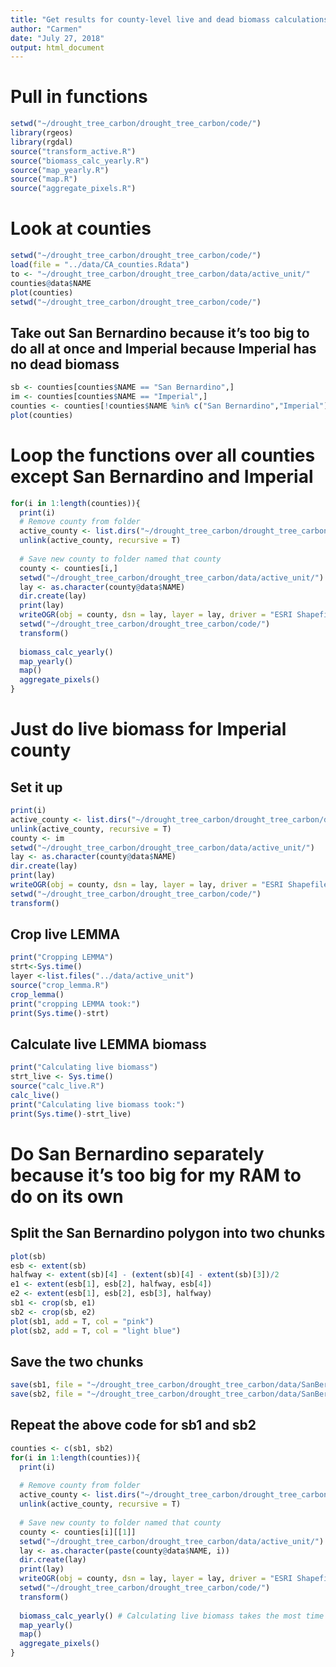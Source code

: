 ```yaml
---
title: "Get results for county-level live and dead biomass calculations"
author: "Carmen"
date: "July 27, 2018"
output: html_document
---
```


# Pull in functions
```r
setwd("~/drought_tree_carbon/drought_tree_carbon/code/")
library(rgeos)
library(rgdal)
source("transform_active.R")
source("biomass_calc_yearly.R")
source("map_yearly.R")
source("map.R")
source("aggregate_pixels.R")
```

# Look at counties
```r
setwd("~/drought_tree_carbon/drought_tree_carbon/code/")
load(file = "../data/CA_counties.Rdata")
to <- "~/drought_tree_carbon/drought_tree_carbon/data/active_unit/"
counties@data$NAME
plot(counties)
setwd("~/drought_tree_carbon/drought_tree_carbon/code/")
```

## Take out San Bernardino because it's too big to do all at once and Imperial because Imperial has no dead biomass
```r
sb <- counties[counties$NAME == "San Bernardino",]
im <- counties[counties$NAME == "Imperial",]
counties <- counties[!counties$NAME %in% c("San Bernardino","Imperial"),]
plot(counties)
```

# Loop the functions over all counties except San Bernardino and Imperial
```r
for(i in 1:length(counties)){
  print(i)
  # Remove county from folder
  active_county <- list.dirs("~/drought_tree_carbon/drought_tree_carbon/data/active_unit/", recursive = F)
  unlink(active_county, recursive = T)
  
  # Save new county to folder named that county
  county <- counties[i,]
  setwd("~/drought_tree_carbon/drought_tree_carbon/data/active_unit/")
  lay <- as.character(county@data$NAME)
  dir.create(lay)
  print(lay)
  writeOGR(obj = county, dsn = lay, layer = lay, driver = "ESRI Shapefile")
  setwd("~/drought_tree_carbon/drought_tree_carbon/code/")
  transform()
  
  biomass_calc_yearly()
  map_yearly()
  map()
  aggregate_pixels()
}
```

# Just do live biomass for Imperial county

## Set it up
```r
print(i)
active_county <- list.dirs("~/drought_tree_carbon/drought_tree_carbon/data/active_unit/", recursive = F)
unlink(active_county, recursive = T)
county <- im
setwd("~/drought_tree_carbon/drought_tree_carbon/data/active_unit/")
lay <- as.character(county@data$NAME)
dir.create(lay)
print(lay)
writeOGR(obj = county, dsn = lay, layer = lay, driver = "ESRI Shapefile")
setwd("~/drought_tree_carbon/drought_tree_carbon/code/")
transform()
```

## Crop live LEMMA
```r
print("Cropping LEMMA")
strt<-Sys.time()
layer <-list.files("../data/active_unit")
source("crop_lemma.R")
crop_lemma()
print("cropping LEMMA took:")
print(Sys.time()-strt)
```

## Calculate live LEMMA biomass
```r
print("Calculating live biomass")
strt_live <- Sys.time()
source("calc_live.R")
calc_live()
print("Calculating live biomass took:")
print(Sys.time()-strt_live)
```

# Do San Bernardino separately because it's too big for my RAM to do on its own

## Split the San Bernardino polygon into two chunks
```r
plot(sb)
esb <- extent(sb)
halfway <- extent(sb)[4] - (extent(sb)[4] - extent(sb)[3])/2
e1 <- extent(esb[1], esb[2], halfway, esb[4])
e2 <- extent(esb[1], esb[2], esb[3], halfway)
sb1 <- crop(sb, e1)
sb2 <- crop(sb, e2)
plot(sb1, add = T, col = "pink")
plot(sb2, add = T, col = "light blue")
```

## Save the two chunks 
```r
save(sb1, file = "~/drought_tree_carbon/drought_tree_carbon/data/SanBernardino1.Rdata")
save(sb2, file = "~/drought_tree_carbon/drought_tree_carbon/data/SanBernardino2.Rdata")
```

## Repeat the above code for sb1 and sb2
```r
counties <- c(sb1, sb2)
for(i in 1:length(counties)){
  print(i)
  
  # Remove county from folder
  active_county <- list.dirs("~/drought_tree_carbon/drought_tree_carbon/data/active_unit/", recursive = F)
  unlink(active_county, recursive = T)
  
  # Save new county to folder named that county
  county <- counties[i][[1]]
  setwd("~/drought_tree_carbon/drought_tree_carbon/data/active_unit/")
  lay <- as.character(paste(county@data$NAME, i))
  dir.create(lay)
  print(lay)
  writeOGR(obj = county, dsn = lay, layer = lay, driver = "ESRI Shapefile")
  setwd("~/drought_tree_carbon/drought_tree_carbon/code/")
  transform()
  
  biomass_calc_yearly() # Calculating live biomass takes the most time by far of any step in counties with sparse mortality, so try to only do that once
  map_yearly()
  map()
  aggregate_pixels()
}
```
